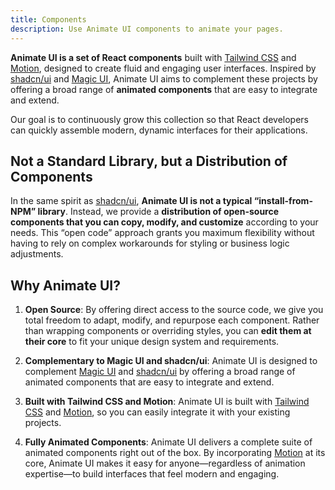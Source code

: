 ```yaml
---
title: Components
description: Use Animate UI components to animate your pages.
---
```


**Animate UI is a set of React components** built with [Tailwind CSS](https://tailwindcss.com/) and [Motion](https://motion.dev/), designed to create fluid and engaging user interfaces. Inspired by [shadcn/ui](https://ui.shadcn.com/) and [Magic UI](https://magicui.design/), Animate UI aims to complement these projects by offering a broad range of **animated components** that are easy to integrate and extend.

Our goal is to continuously grow this collection so that React developers can quickly assemble modern, dynamic interfaces for their applications.

## Not a Standard Library, but a Distribution of Components

In the same spirit as [shadcn/ui](https://ui.shadcn.com/), **Animate UI is not a typical “install-from-NPM” library**. Instead, we provide a **distribution of open-source components that you can copy, modify, and customize** according to your needs. This “open code” approach grants you maximum flexibility without having to rely on complex workarounds for styling or business logic adjustments.

## Why Animate UI?

1. **Open Source**: By offering direct access to the source code, we give you total freedom to adapt, modify, and repurpose each component. Rather than wrapping components or overriding styles, you can **edit them at their core** to fit your unique design system and requirements.

2. **Complementary to Magic UI and shadcn/ui**: Animate UI is designed to complement [Magic UI](https://magicui.design/) and [shadcn/ui](https://ui.shadcn.com/) by offering a broad range of animated components that are easy to integrate and extend.

3. **Built with Tailwind CSS and Motion**: Animate UI is built with [Tailwind CSS](https://tailwindcss.com/) and [Motion](https://motion.dev/), so you can easily integrate it with your existing projects.

4. **Fully Animated Components**: Animate UI delivers a complete suite of animated components right out of the box. By incorporating [Motion](https://motion.dev/) at its core, Animate UI makes it easy for anyone—regardless of animation expertise—to build interfaces that feel modern and engaging.
